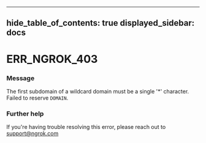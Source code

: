 

---
hide_table_of_contents: true
displayed_sidebar: docs
---


# ERR_NGROK_403

### Message
The first subdomain of a wildcard domain must be a single '*' character. Failed to reserve `DOMAIN`.

<ErrorDetails error="err_ngrok_403" />



### Further help
If you're having trouble resolving this error, please reach out to [support@ngrok.com](mailto:support@ngrok.com?subject=Help%20with%20ERR_NGROK_403)

